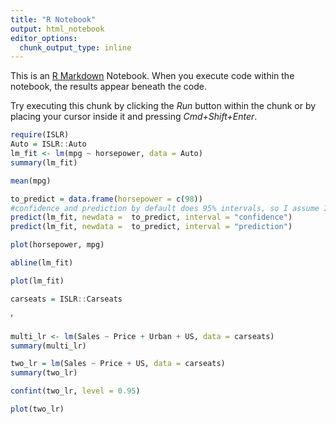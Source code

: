 ```yaml
---
title: "R Notebook"
output: html_notebook
editor_options: 
  chunk_output_type: inline
---
```


This is an [R Markdown](http://rmarkdown.rstudio.com) Notebook. When you execute code within the notebook, the results appear beneath the code. 

Try executing this chunk by clicking the *Run* button within the chunk or by placing your cursor inside it and pressing *Cmd+Shift+Enter*. 

```r
require(ISLR)
Auto = ISLR::Auto
lm_fit <- lm(mpg ~ horsepower, data = Auto)
summary(lm_fit)
```
```r
mean(mpg)
```


```r
to_predict = data.frame(horsepower = c(98))
#confidence and prediction by default does 95% intervals, so I assume I don't need to specify interval bounds here?
predict(lm_fit, newdata =  to_predict, interval = "confidence")
predict(lm_fit, newdata =  to_predict, interval = "prediction")
```

```r
plot(horsepower, mpg)
```


```r
abline(lm_fit)
```

```r
plot(lm_fit)
```
```r
carseats = ISLR::Carseats
```
'
```r
multi_lr <- lm(Sales ~ Price + Urban + US, data = carseats)
summary(multi_lr)
```
```r
two_lr = lm(Sales ~ Price + US, data = carseats)
summary(two_lr)
```

```r
confint(two_lr, level = 0.95)
```
```r
plot(two_lr)
```


